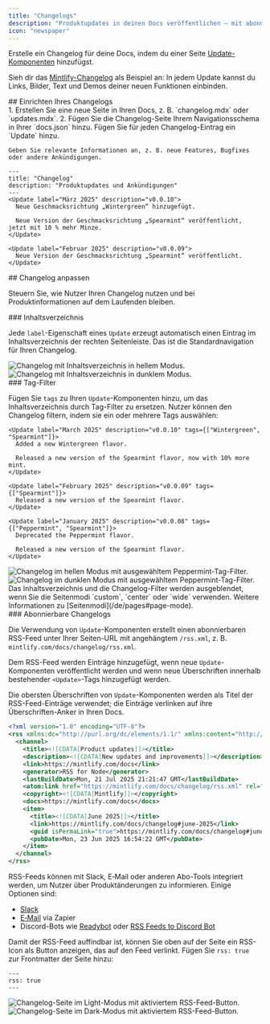 ```yaml
---
title: "Changelogs"
description: "Produktupdates in deinen Docs veröffentlichen – mit abonnierbarem RSS-Feed"
icon: "newspaper"
---
```


Erstelle ein Changelog für deine Docs, indem du einer Seite [Update-Komponenten](/de/components/update) hinzufügst.

Sieh dir das [Mintlify-Changelog](/de/changelog) als Beispiel an: In jedem Update kannst du Links, Bilder, Text und Demos deiner neuen Funktionen einbinden.

<div id="setting-up-your-changelog">
  ## Einrichten Ihres Changelogs
</div>

<Steps>
  <Step title="Erstellen Sie eine Seite für Ihr Changelog">
    1. Erstellen Sie eine neue Seite in Ihren Docs, z. B. `changelog.mdx` oder `updates.mdx`.
    2. Fügen Sie die Changelog-Seite Ihrem Navigationsschema in Ihrer `docs.json` hinzu.
  </Step>

  <Step title="Fügen Sie Update-Komponenten zu Ihrem Changelog hinzu">
    Fügen Sie für jeden Changelog-Eintrag ein `Update` hinzu.

    Geben Sie relevante Informationen an, z. B. neue Features, Bugfixes oder andere Ankündigungen.
  </Step>
</Steps>

```mdx Example changelog.mdx
---
title: "Changelog"
description: "Produktupdates und Ankündigungen"
---
<Update label="März 2025" description="v0.0.10">
  Neue Geschmacksrichtung „Wintergreen“ hinzugefügt.

  Neue Version der Geschmacksrichtung „Spearmint“ veröffentlicht, jetzt mit 10 % mehr Minze.
</Update>

<Update label="Februar 2025" description="v0.0.09">
  Neue Version der Geschmacksrichtung „Spearmint“ veröffentlicht.
</Update>
```

<div id="customizing-your-changelog">
  ## Changelog anpassen
</div>

Steuern Sie, wie Nutzer Ihren Changelog nutzen und bei Produktinformationen auf dem Laufenden bleiben.

<div id="table-of-contents">
  ### Inhaltsverzeichnis
</div>

Jede `label`-Eigenschaft eines `Update` erzeugt automatisch einen Eintrag im Inhaltsverzeichnis der rechten Seitenleiste. Das ist die Standardnavigation für Ihren Changelog.

<Frame>
  <img src="/images/changelog-toc-light.png" alt="Changelog mit Inhaltsverzeichnis in hellem Modus." className="block dark:hidden" />

  <img src="/images/changelog-toc-dark.png" alt="Changelog mit Inhaltsverzeichnis in dunklem Modus." className="hidden dark:block" />
</Frame>

<div id="tag-filters">
  ### Tag-Filter
</div>

Fügen Sie `tags` zu Ihren `Update`-Komponenten hinzu, um das Inhaltsverzeichnis durch Tag-Filter zu ersetzen. Nutzer können den Changelog filtern, indem sie ein oder mehrere Tags auswählen:

```mdx Tag filters example wrap
<Update label="March 2025" description="v0.0.10" tags={["Wintergreen", "Spearmint"]}>
  Added a new Wintergreen flavor.

  Released a new version of the Spearmint flavor, now with 10% more mint.
</Update>

<Update label="February 2025" description="v0.0.09" tags={["Spearmint"]}>
  Released a new version of the Spearmint flavor.
</Update>

<Update label="January 2025" description="v0.0.08" tags={["Peppermint", "Spearmint"]}>
  Deprecated the Peppermint flavor.

  Released a new version of the Spearmint flavor.
</Update>
```

<Frame>
  <img src="/images/changelog-filters-light.png" alt="Changelog im hellen Modus mit ausgewähltem Peppermint-Tag-Filter." className="block dark:hidden" />

  <img src="/images/changelog-filters-dark.png" alt="Changelog im dunklen Modus mit ausgewähltem Peppermint-Tag-Filter." className="hidden dark:block" />
</Frame>

<Tip>
  Das Inhaltsverzeichnis und die Changelog-Filter werden ausgeblendet, wenn Sie die Seitenmodi `custom`, `center` oder `wide` verwenden. Weitere Informationen zu [Seitenmodi](/de/pages#page-mode).
</Tip>

<div id="subscribable-changelogs">
  ### Abonnierbare Changelogs
</div>

Die Verwendung von `Update`-Komponenten erstellt einen abonnierbaren RSS-Feed unter Ihrer Seiten-URL mit angehängtem `/rss.xml`, z. B. `mintlify.com/docs/changelog/rss.xml`.

Dem RSS-Feed werden Einträge hinzugefügt, wenn neue `Update`-Komponenten veröffentlicht werden und wenn neue Überschriften innerhalb bestehender `<Update>`-Tags hinzugefügt werden.

Die obersten Überschriften von `Update`-Komponenten werden als Titel der RSS-Feed-Einträge verwendet; die Einträge verlinken auf ihre Überschriften-Anker in Ihren Docs.

```xml Example RSS feed
<?xml version="1.0" encoding="UTF-8"?>
<rss xmlns:dc="http://purl.org/dc/elements/1.1/" xmlns:content="http://purl.org/rss/1.0/modules/content/" xmlns:atom="http://www.w3.org/2005/Atom" version="2.0">
  <channel>
    <title><![CDATA[Product updates]]></title>
    <description><![CDATA[New updates and improvements]]></description>
    <link>https://mintlify.com/docs</link>
    <generator>RSS for Node</generator>
    <lastBuildDate>Mon, 21 Jul 2025 21:21:47 GMT</lastBuildDate>
    <atom:link href="https://mintlify.com/docs/changelog/rss.xml" rel="self" type="application/rss+xml"/>
    <copyright><![CDATA[Mintlify]]></copyright>
    <docs>https://mintlify.com/docs</docs>
    <item>
      <title><![CDATA[June 2025]]></title>
      <link>https://mintlify.com/docs/changelog#june-2025</link>
      <guid isPermaLink="true">https://mintlify.com/docs/changelog#june-2025</guid>
      <pubDate>Mon, 23 Jun 2025 16:54:22 GMT</pubDate>
    </item>
  </channel>
</rss>
```

RSS-Feeds können mit Slack, E‑Mail oder anderen Abo-Tools integriert werden, um Nutzer über Produktänderungen zu informieren. Einige Optionen sind:

- [Slack](https://slack.com/help/articles/218688467-Add-RSS-feeds-to-Slack)
- [E‑Mail](https://zapier.com/apps/email/integrations/rss/1441/send-new-rss-feed-entries-via-email) via Zapier
- Discord-Bots wie [Readybot](https://readybot.io) oder [RSS Feeds to Discord Bot](https://rss.app/en/bots/rssfeeds-discord-bot)

Damit der RSS-Feed auffindbar ist, können Sie oben auf der Seite ein RSS-Icon als Button anzeigen, das auf den Feed verlinkt. Fügen Sie `rss: true` zur Frontmatter der Seite hinzu:

```mdx
---
rss: true
---
```

<Frame>
  <img src="/images/changelog-rss-button-light.png" alt="Changelog-Seite im Light-Modus mit aktiviertem RSS-Feed-Button." className="block dark:hidden" />

  <img src="/images/changelog-rss-button-dark.png" alt="Changelog-Seite im Dark-Modus mit aktiviertem RSS-Feed-Button." className="hidden dark:block" />
</Frame>
